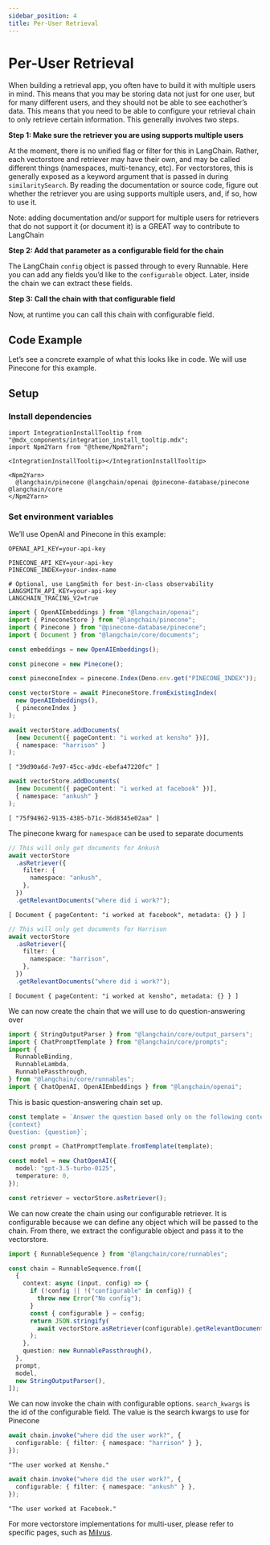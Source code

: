 ```yaml
---
sidebar_position: 4
title: Per-User Retrieval
---
```


# Per-User Retrieval

When building a retrieval app, you often have to build it with multiple
users in mind. This means that you may be storing data not just for one
user, but for many different users, and they should not be able to see
eachother’s data. This means that you need to be able to configure your
retrieval chain to only retrieve certain information. This generally
involves two steps.

**Step 1: Make sure the retriever you are using supports multiple
users**

At the moment, there is no unified flag or filter for this in LangChain.
Rather, each vectorstore and retriever may have their own, and may be
called different things (namespaces, multi-tenancy, etc). For
vectorstores, this is generally exposed as a keyword argument that is
passed in during `similaritySearch`. By reading the documentation or
source code, figure out whether the retriever you are using supports
multiple users, and, if so, how to use it.

Note: adding documentation and/or support for multiple users for
retrievers that do not support it (or document it) is a GREAT way to
contribute to LangChain

**Step 2: Add that parameter as a configurable field for the chain**

The LangChain `config` object is passed through to every Runnable. Here
you can add any fields you’d like to the `configurable` object. Later,
inside the chain we can extract these fields.

**Step 3: Call the chain with that configurable field**

Now, at runtime you can call this chain with configurable field.

## Code Example

Let’s see a concrete example of what this looks like in code. We will
use Pinecone for this example.

## Setup

### Install dependencies

```mdx-code-block
import IntegrationInstallTooltip from "@mdx_components/integration_install_tooltip.mdx";
import Npm2Yarn from "@theme/Npm2Yarn";

<IntegrationInstallTooltip></IntegrationInstallTooltip>

<Npm2Yarn>
  @langchain/pinecone @langchain/openai @pinecone-database/pinecone @langchain/core
</Npm2Yarn>
```

### Set environment variables

We’ll use OpenAI and Pinecone in this example:

```env
OPENAI_API_KEY=your-api-key

PINECONE_API_KEY=your-api-key
PINECONE_INDEX=your-index-name

# Optional, use LangSmith for best-in-class observability
LANGSMITH_API_KEY=your-api-key
LANGCHAIN_TRACING_V2=true
```

```typescript
import { OpenAIEmbeddings } from "@langchain/openai";
import { PineconeStore } from "@langchain/pinecone";
import { Pinecone } from "@pinecone-database/pinecone";
import { Document } from "@langchain/core/documents";
```

```typescript
const embeddings = new OpenAIEmbeddings();

const pinecone = new Pinecone();

const pineconeIndex = pinecone.Index(Deno.env.get("PINECONE_INDEX"));

const vectorStore = await PineconeStore.fromExistingIndex(
  new OpenAIEmbeddings(),
  { pineconeIndex }
);
```

```typescript
await vectorStore.addDocuments(
  [new Document({ pageContent: "i worked at kensho" })],
  { namespace: "harrison" }
);
```

```text
[ "39d90a6d-7e97-45cc-a9dc-ebefa47220fc" ]
```

```typescript
await vectorStore.addDocuments(
  [new Document({ pageContent: "i worked at facebook" })],
  { namespace: "ankush" }
);
```

```text
[ "75f94962-9135-4385-b71c-36d8345e02aa" ]
```

The pinecone kwarg for `namespace` can be used to separate documents

```typescript
// This will only get documents for Ankush
await vectorStore
  .asRetriever({
    filter: {
      namespace: "ankush",
    },
  })
  .getRelevantDocuments("where did i work?");
```

```text
[ Document { pageContent: "i worked at facebook", metadata: {} } ]
```

```typescript
// This will only get documents for Harrison
await vectorStore
  .asRetriever({
    filter: {
      namespace: "harrison",
    },
  })
  .getRelevantDocuments("where did i work?");
```

```text
[ Document { pageContent: "i worked at kensho", metadata: {} } ]
```

We can now create the chain that we will use to do question-answering
over

```typescript
import { StringOutputParser } from "@langchain/core/output_parsers";
import { ChatPromptTemplate } from "@langchain/core/prompts";
import {
  RunnableBinding,
  RunnableLambda,
  RunnablePassthrough,
} from "@langchain/core/runnables";
import { ChatOpenAI, OpenAIEmbeddings } from "@langchain/openai";
```

This is basic question-answering chain set up.

```typescript
const template = `Answer the question based only on the following context:
{context}
Question: {question}`;

const prompt = ChatPromptTemplate.fromTemplate(template);

const model = new ChatOpenAI({
  model: "gpt-3.5-turbo-0125",
  temperature: 0,
});

const retriever = vectorStore.asRetriever();
```

We can now create the chain using our configurable retriever. It is
configurable because we can define any object which will be passed to
the chain. From there, we extract the configurable object and pass it to
the vectorstore.

```typescript
import { RunnableSequence } from "@langchain/core/runnables";

const chain = RunnableSequence.from([
  {
    context: async (input, config) => {
      if (!config || !("configurable" in config)) {
        throw new Error("No config");
      }
      const { configurable } = config;
      return JSON.stringify(
        await vectorStore.asRetriever(configurable).getRelevantDocuments(input)
      );
    },
    question: new RunnablePassthrough(),
  },
  prompt,
  model,
  new StringOutputParser(),
]);
```

We can now invoke the chain with configurable options. `search_kwargs`
is the id of the configurable field. The value is the search kwargs to
use for Pinecone

```typescript
await chain.invoke("where did the user work?", {
  configurable: { filter: { namespace: "harrison" } },
});
```

```text
"The user worked at Kensho."
```

```typescript
await chain.invoke("where did the user work?", {
  configurable: { filter: { namespace: "ankush" } },
});
```

```text
"The user worked at Facebook."
```

For more vectorstore implementations for multi-user, please refer to
specific pages, such as
[Milvus](../../../../docs/integrations/vectorstores/milvus).
